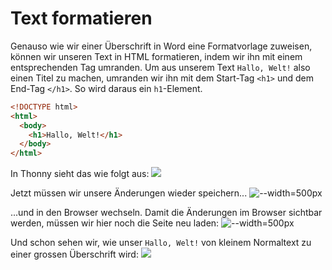 
# Text formatieren
Genauso wie wir einer Überschrift in Word eine Formatvorlage zuweisen, können wir unseren Text in HTML formatieren, indem wir ihn mit einem entsprechenden Tag umranden. Um aus unserem Text `Hallo, Welt!` also einen Titel zu machen, umranden wir ihn mit dem Start-Tag `<h1>` und dem End-Tag `</h1>`. So wird daraus ein `h1`-Element.
```html {4} showLineNumbers
<!DOCTYPE html>
<html>
  <body>
    <h1>Hallo, Welt!</h1>
  </body>
</html>
```

In Thonny sieht das wie folgt aus:
![](img/thonny-hallo-welt-formatiert.png)

Jetzt müssen wir unsere Änderungen wieder speichern...
![--width=500px](img/thonny-aenderungen-speichern-faint-code.png)

...und in den Browser wechseln. Damit die Änderungen im Browser sichtbar werden, müssen wir hier noch die Seite neu laden:
![--width=500px](img/seite-neu-laden.png)

Und schon sehen wir, wie unser `Hallo, Welt!` von kleinem Normaltext zu einer grossen Überschrift wird:
<BrowserWindow url="C:\Benutzer\silas\Webseite\index.html">
  ![](img/hallo-welt-formatiert.png)
</BrowserWindow>
